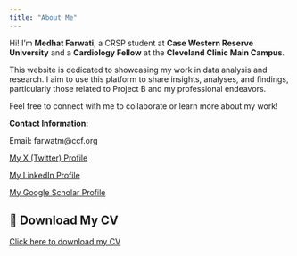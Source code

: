 ```yaml
---
title: "About Me"
---
```


Hi! I'm **Medhat Farwati**, a CRSP student at **Case Western Reserve University** and a **Cardiology Fellow** at the **Cleveland Clinic Main Campus**.

This website is dedicated to showcasing my work in data analysis and research. I aim to use this platform to share insights, analyses, and findings, particularly those related to Project B and my professional endeavors.

Feel free to connect with me to collaborate or learn more about my work!

**Contact Information:**

Email**:** farwatm\@ccf.org

[My X (Twitter) Profile](https://x.com/medhatfarwati?prefetchTimestamp=1734045886917)

[My LinkedIn Profile](https://www.linkedin.com/in/medhat-farwati-42588216b)

[My Google Scholar Profile](https://scholar.google.com/citations?user=LvmPdgsAAAAJ&hl=en)

## 📄 Download My CV

[Click here to download my CV](files/Medhat_Farwati_CV.pdf){target="_blank"}
